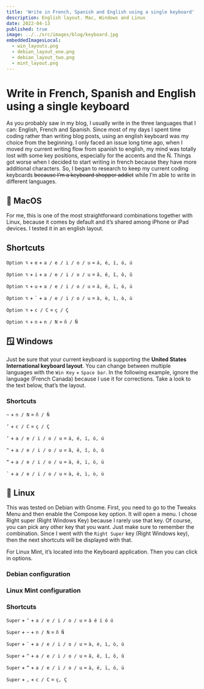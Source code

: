 ```yaml
---
title: 'Write in French, Spanish and English using a single keyboard'
description: English layout. Mac, Windows and Linux
date: 2022-04-13
published: true
image: ../../src/images/blog/keyboard.jpg
embeddedImagesLocal:
  - win_layouts.png
  - debian_layout_one.png
  - debian_layout_two.png
  - mint_layout.png
---
```



# Write in French, Spanish and English using a single keyboard

As you probably saw in my blog, I usually write in the three languages that I can: English, French and Spanish. Since most of my days I spent time coding rather than writing blog posts, using an english keyboard was my choice from the beginning. I only faced an issue long time ago, when I moved my current writing flow from spanish to english, my mind was totally lost with some key positions, especially for the accents and the Ñ. Things got worse when I decided to start writing in french because they have more additional characters. So, I began to research to keep my current coding keyboards ~~because I’m a keyboard shopper addict~~ while I’m able to write in different languages.

## 🍎 MacOS

For me, this is one of the most straightforward combinations together with Linux, because it comes by default and it’s shared among iPhone or iPad devices. I tested it in an english layout.

## Shortcuts

`Option ⌥` + `e` + `a / e / i / o / u` = `á, é, í, ó, ú`

`Option ⌥` + `i` + `a / e / i / o / u` = `â, ê, î, ô, û`

`Option ⌥` + `u` + `a / e / i / o / u` = `ä, ë, ï, ö, ü`

`Option ⌥` + `` ` `` + `a / e / i / o / u` = `à, è, ì, ò, ù`

`Option ⌥` + `c / C` = `ç / Ç`

`Option ⌥` + `n` + `n / N` = `ñ / Ñ`

## 🪟 Windows

Just be sure that your current keyboard is supporting the **United States International keyboard layout**. You can change between multiple languages with the `Win Key` + `Space bar`. In the following example, ignore the language (French Canada) because I use it for corrections. Take a look to the text below, that’s the layout.

<GatsbyImage image={getImage(props.localImages[0])} alt="Windows" />

### Shortcuts

`~` + `n / N` = `ñ / Ñ`

`‘` + `c / C` = `ç / Ç`

`‘` + `a / e / i / o / u` = `á, é, í, ó, ú`

`^` + `a / e / i / o / u` = `â, ê, î, ô, û`

`“` + `a / e / i / o / u` = `ä, ë, ï, ö, ü`

`` ` `` + `a / e / i / o / u` = `à, è, ì, ò, ù`

## 🐧 Linux

This was tested on Debian with Gnome. First, you need to go to the Tweaks Menu and then enable the Compose key option. It will open a menu. I chose Right super (Right Windows Key) because I rarely use that key.
Of course, you can pick any other key that you want. Just make sure to remember the combination. Since I went with the `Right Super` key (Right Windows key), then the next shortcuts will be displayed with that.

For Linux Mint, it’s located into the Keyboard application. Then you can click in options.

### Debian configuration

<GatsbyImage image={getImage(props.localImages[1])} alt="Debian" />
<GatsbyImage image={getImage(props.localImages[2])} alt="Debian" />

### Linux Mint configuration

<GatsbyImage image={getImage(props.localImages[3])} alt="Linux Mint" />

### Shortcuts

`Super` + `‘` + `a / e / i / o / u` = `á é í ó ú`

`Super` + `~` + `n / N` = `ñ Ñ`

`Super` + `` ` `` + `a / e / i / o / u` = `à, è, ì, ò, ù`

`Super` + `^` + `a / e / i / o / u` = `â, ê, î, ô, û`

`Super` + `“` + `a / e / i / o / u` = `ä, ë, ï, ö, ü`

`Super` + `,` + `c / C` = `ç, Ç`
